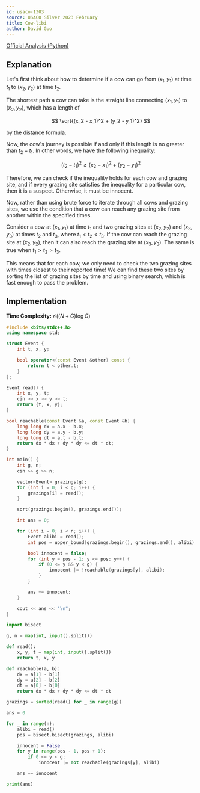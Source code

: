 ```yaml
---
id: usaco-1303
source: USACO Silver 2023 February
title: Cow-libi
author: David Guo
---
```


[Official Analysis (Python)](https://usaco.org/current/data/sol_prob2_silver_feb23.html)

## Explanation

Let's first think about how to determine if a cow can go from $(x_1, y_1)$ at time $t_1$ to $(x_2, y_2)$ at time $t_2$.

The shortest path a cow can take is the straight line connecting $(x_1, y_1)$ to $(x_2, y_2)$, which has a length of

$$
\sqrt{(x_2 - x_1)^2 + (y_2 - y_1)^2}
$$

by the distance formula.

Now, the cow's journey is possible if and only if this length is no greater than $t_2 - t_1$. In other words, we have the following inequality:

$$
(t_2 - t_1)^2 \geq (x_2 - x_1)^2 + (y_2 - y_1)^2
$$

Therefore, we can check if the inequality holds for each cow and grazing site, and if every grazing site satisfies the inequality for a particular cow, then it is a suspect. Otherwise, it must be innocent.

Now, rather than using brute force to iterate through all cows and grazing sites, we use the condition that a cow can reach any grazing site from another within the specified times.

Consider a cow at $(x_1, y_1)$ at time $t_1$ and two grazing sites at $(x_2, y_2)$ and $(x_3, y_3)$ at times $t_2$ and $t_3$, where $t_1 < t_2 < t_3$. If the cow can reach the grazing site at $(x_2, y_2)$, then it can also reach the grazing site at $(x_3, y_3)$. The same is true when $t_1 > t_2 > t_3$.

This means that for each cow, we only need to check the two grazing sites with times closest to their reported time! We can find these two sites by sorting the list of grazing sites by time and using binary search, which is fast enough to pass the problem.

## Implementation

**Time Complexity:** $\mathcal{O}((N+G)\log G)$

<LanguageSection>
<CPPSection>

```cpp
#include <bits/stdc++.h>
using namespace std;

struct Event {
    int t, x, y;

    bool operator<(const Event &other) const {
        return t < other.t;
    }
};

Event read() {
    int x, y, t;
    cin >> x >> y >> t;
    return {t, x, y};
}

bool reachable(const Event &a, const Event &b) {
    long long dx = a.x - b.x;
    long long dy = a.y - b.y;
    long long dt = a.t - b.t;
    return dx * dx + dy * dy <= dt * dt;
}

int main() {
    int g, n;
    cin >> g >> n;

    vector<Event> grazings(g);
    for (int i = 0; i < g; i++) {
        grazings[i] = read();
    }

    sort(grazings.begin(), grazings.end());

    int ans = 0;

    for (int i = 0; i < n; i++) {
        Event alibi = read();
        int pos = upper_bound(grazings.begin(), grazings.end(), alibi) - grazings.begin();

        bool innocent = false;
        for (int y = pos - 1; y <= pos; y++) {
            if (0 <= y && y < g) {
                innocent |= !reachable(grazings[y], alibi);
            }
        }

        ans += innocent;
    }

    cout << ans << "\n";
}
```

</CPPSection>
<PySection>

```py
import bisect

g, n = map(int, input().split())

def read():
    x, y, t = map(int, input().split())
    return t, x, y

def reachable(a, b):
    dx = a[1] - b[1]
    dy = a[2] - b[2]
    dt = a[0] - b[0]
    return dx * dx + dy * dy <= dt * dt

grazings = sorted(read() for _ in range(g))

ans = 0

for _ in range(n):
    alibi = read()
    pos = bisect.bisect(grazings, alibi)

    innocent = False
    for y in range(pos - 1, pos + 1):
        if 0 <= y < g:
            innocent |= not reachable(grazings[y], alibi)

    ans += innocent

print(ans)
```

</PySection>
</LanguageSection>
